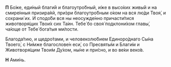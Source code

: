 **П** Бо́же, еди́ный благи́й и благоутро́бный, и́же в высо́ких живы́й и на смире́нныя призира́яй, при́зри благоутро́бным о́ком на вся лю́ди Твоя́, и сохрани́ их. И сподо́би вся ны неосужде́нно причасти́тися животворя́щих Твои́х сих Та́ин. Тебе́ бо своя́ подклони́хом главы́, ча́юще от Тебе́ бога́тыя ми́лости.

Благода́тию, и щедро́тами, и человеколю́бием Единоро́днаго Сы́на Твоего́, с Ни́мже благослове́н еси́, со Пресвяты́м и Благи́м и Животворя́щим Твои́м Ду́хом, ны́не и при́сно, и во ве́ки веко́в.

**Н** Ами́нь.
